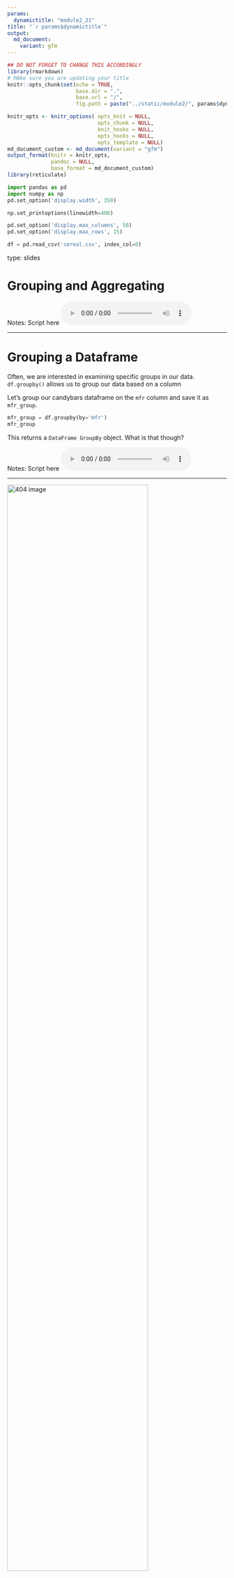 ```yaml
---
params:
  dynamictitle: "module2_21"
title: "`r params$dynamictitle`"
output: 
  md_document:
    variant: gfm
---
```



```r
## DO NOT FORGET TO CHANGE THIS ACCORDINGLY 
library(rmarkdown)
# MAke sure you are updating your title 
knitr::opts_chunk$set(echo = TRUE,
                      base.dir = ".", 
                      base.url = "/",
                      fig.path = paste("../static/module2/", params$dynamictitle,"/", sep = ""))

knitr_opts <- knitr_options( opts_knit = NULL,
                             opts_chunk = NULL,
                             knit_hooks = NULL,
                             opts_hooks = NULL,
                             opts_template = NULL)
md_document_custom <- md_document(variant = "gfm")
output_format(knitr = knitr_opts,
              pandoc = NULL,
              base_format = md_document_custom)
library(reticulate)

```


```python
import pandas as pd
import numpy as np
pd.set_option('display.width', 350)

np.set_printoptions(linewidth=400)

pd.set_option('display.max_columns', 50)
pd.set_option('display.max_rows', 15)

df = pd.read_csv('cereal.csv', index_col=0)
```


type: slides

# Grouping and Aggregating


Notes: Script here
<html>
<audio controls >
  <source src="placeholder_audio.mp3" />
</audio></html>

---

# Grouping a Dataframe 

Often, we are interested in examining specific groups in our data.  `df.groupby()` allows us to group our data based on a column

Let's group our candybars dataframe on the `mfr` column and save it as `mfr_group`.

```python
mfr_group = df.groupby(by='mfr')
mfr_group
```

This returns a `DataFrame GroupBy` object.  What is that though? 


Notes: Script here
<html>
<audio controls >
  <source src="placeholder_audio.mp3" />
</audio></html>

---

<img src='module2/groupby.png'  alt="404 image" width = "80%" align="middle"/>  

Notes: Script here
<html>
<audio controls >
  <source src="placeholder_audio.mp3" />
</audio></html>

---

A `DataFrame GroupBy` object contains information about the groups of the dataframe.  We can access it with the `.groups` attribute (noun)

```python
mfr_group.groups
```

Reading carefully, we can see there are 7 groups: `A`, `G`, `K`,  `N`, `P`, `Q` and  `R`, and it lists the index labels (cereal names) in each group. 

Notes: Script here
<html>
<audio controls >
  <source src="placeholder_audio.mp3" />
</audio></html>

---

We can obtain all the row index names of a group by specifying the group name in square brakets after the `groups` method.  Take the group `K` as an example. 
```python
mfr_group.groups['K']
```


Notes: Script here
<html>
<audio controls >
  <source src="placeholder_audio.mp3" />
</audio></html>

---

We can get the full dataframe of just the group `K` using the method `get_group()`

```python
mfr_group.get_group('K')
```


Notes: Script here
<html>
<audio controls >
  <source src="placeholder_audio.mp3" />
</audio></html>

---

## Summary Statistics with Groups

What now?  We have this new groupby object, what do we do with it?  We can calculate some summary statistics with them! 

```python
mfr_group.mean()
```

This shows up the mean value of each column for each group, we can do the same thing for other statistics too. 

Notes: Script here
<html>
<audio controls >
  <source src="placeholder_audio.mp3" />
</audio></html>

---

Let's try it with the minimum values using `min()` 

```python
mfr_group.min()
```


Notes: Script here
<html>
<audio controls >
  <source src="placeholder_audio.mp3" />
</audio></html>

---


## Aggregating dataframes 

"Aggregating" means to combine elements. 
Luckily there is a particular method that allows us to collect multiple statistics together- aggregating them in 1 step. 
`df.agg()` can be used on its own:

```python
df.agg('mean')
```


Notes: Script here
<html>
<audio controls >
  <source src="placeholder_audio.mp3" />
</audio></html>

---

but then it is essentially the same thing as calling the statistic `mean()` on the dataframe. 

```python
df.mean()
```

Notes: Script here
<html>
<audio controls >
  <source src="placeholder_audio.mp3" />
</audio></html>

---

`df.agg()` gets a chance to shine when we want several specific measures.  Let's say we want just the `max` `min` and `median`.  We specify them in square brackets within our `df.agg()` method. 

```python
df.agg(['max', 'min', 'median'])
```
It produces a nice dataframe giving the value for each statistic, for each column. 

Notes: Script here
<html>
<audio controls >
  <source src="placeholder_audio.mp3" />
</audio></html>

---

## Aggregating groupby objects

`df.agg()` is particularly useful with groupby objects. Let's try it on our `mfr_group` `DataFrame GroupBy` object.

```python
mfr_group.agg(['max', 'min', 'median'])
```

This gives a value for each group and for each statistic we specified. 

Notes: Script here
<html>
<audio controls >
  <source src="placeholder_audio.mp3" />
</audio></html>

---

## Extra Fancy Aggregation 

You might have noticed that when we used `df.agg()`,  we calculated the same 3 statistics for every column in the dataframe. 
This doesn't have to be the case.  We can calculate different statistics for different columns. 

Let's say we are concerned about the `max` and `min` calorie values, the total `sum` of the ratings and the `mean` and `median` sugar content for each manufacturing group. 

```python
mfr_group.agg({"calories": ['max', 'min'], 
         "rating": ['sum'],  
         "sugars": ['mean', 'median']})
```


Notes: Script here
<html>
<audio controls >
  <source src="placeholder_audio.mp3" />
</audio></html>

---

# Let’s apply what we learned!

Notes: Script here
<html>
<audio controls >
  <source src="placeholder_audio.mp3" />
</audio></html>
